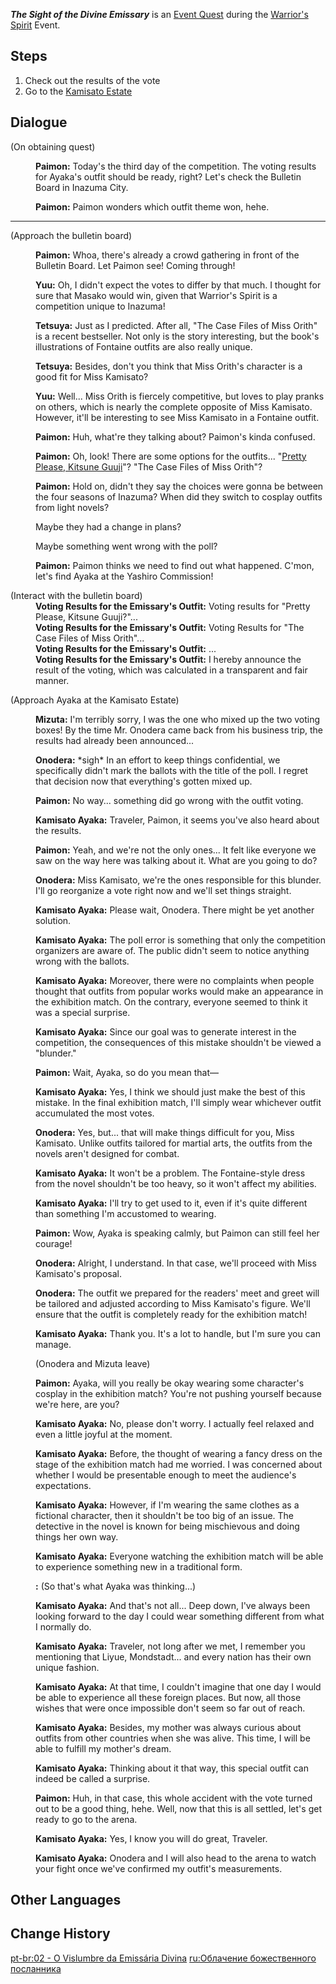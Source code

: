{{Quest Infobox
|id            = 73687
|image         = Event Quest The Sight of the Divine Emissary.png
|type          = World
|event_name    = Warrior's Spirit
|part          = 2
|requirement   = Complete Challenge 2 of the Warrior's Spirit Swordfighting Duel
|characters    = Kamisato Ayaka; Mizuta; Onodera; Paimon; Traveler; Yuu; Tetsuya
|startLocation = [[Inazuma City]], [[Inazuma]]
|region        = Inazuma
|area          = Narukami Island
|subarea       = Inazuma City
|prev          = Unexpected Battle
|next          = Warrior's Spirit (Event Quest)
|rewards       = Primogem*20;Mora*20,000;Hero's Wit*2
|voiced        = yes
}}
'''''The Sight of the Divine Emissary''''' is an [[Event Quest]] during the [[Warrior's Spirit]] Event.

==Steps==
# Check out the results of the vote
# Go to the [[Kamisato Estate]]

==Dialogue==
{{Quest Description|The voting results for Ayaka's outfit will soon be revealed...}}
{{Dialogue Start}}
;(On obtaining quest)
:{{A|vo yweq002 1 paimon 01.ogg}} '''Paimon:''' Today's the third day of the competition. The voting results for Ayaka's outfit should be ready, right? Let's check the Bulletin Board in Inazuma City.
:{{A|vo yweq002 1 paimon 02.ogg}} '''Paimon:''' Paimon wonders which outfit theme won, hehe.
----
;(Approach the bulletin board)
:{{A|vo yweq002 1 paimon 03.ogg}} '''Paimon:''' Whoa, there's already a crowd gathering in front of the Bulletin Board. Let Paimon see! Coming through!
:{{A|vo yweq002 1 yuu 01.ogg}} '''Yuu:''' Oh, I didn't expect the votes to differ by that much. I thought for sure that Masako would win, given that Warrior's Spirit is a competition unique to Inazuma!
:{{A|vo yweq002 1 tetsuya 01.ogg}} '''Tetsuya:''' Just as I predicted. After all, "The Case Files of Miss Orith" is a recent bestseller. Not only is the story interesting, but the book's illustrations of Fontaine outfits are also really unique.
:{{A|vo yweq002 1 tetsuya 02.ogg}} '''Tetsuya:''' Besides, don't you think that Miss Orith's character is a good fit for Miss Kamisato?
:{{A|vo yweq002 1 yuu 02.ogg}} '''Yuu:''' Well... Miss Orith is fiercely competitive, but loves to play pranks on others, which is nearly the complete opposite of Miss Kamisato. However, it'll be interesting to see Miss Kamisato in a Fontaine outfit.
:{{A|vo yweq002 1 paimon 04.ogg}} '''Paimon:''' Huh, what're they talking about? Paimon's kinda confused.
:{{A|vo yweq002 1 paimon 05.ogg}} '''Paimon:''' Oh, look! There are some options for the outfits... "[[Pretty Please, Kitsune Guuji?|Pretty Please, Kitsune Guuji]]"? "The Case Files of Miss Orith"?
:{{A|vo yweq002 1 paimon 06.ogg}} '''Paimon:''' Hold on, didn't they say the choices were gonna be between the four seasons of Inazuma? When did they switch to cosplay outfits from light novels?
:{{DIcon}} Maybe they had a change in plans?
:{{DIcon}} Maybe something went wrong with the poll?
:{{A|vo yweq002 1 paimon 07.ogg}} '''Paimon:''' Paimon thinks we need to find out what happened. C'mon, let's find Ayaka at the Yashiro Commission!

;(Interact with the bulletin board)
:'''Voting Results for the Emissary's Outfit:''' Voting results for "Pretty Please, Kitsune Guuji?"...
:'''Voting Results for the Emissary's Outfit:''' Voting Results for "The Case Files of Miss Orith"...
:'''Voting Results for the Emissary's Outfit:''' ...
:'''Voting Results for the Emissary's Outfit:''' I hereby announce the result of the voting, which was calculated in a transparent and fair manner.
{{Dialogue End}}
{{Quest Description|update|Some sort of mistake seems to have been made in the voting process for Ayaka's outfit...}}
{{Dialogue Start}}
;(Approach Ayaka at the Kamisato Estate)
:{{A|vo yweq002 2 mizuta 01.ogg}} '''Mizuta:''' I'm terribly sorry, I was the one who mixed up the two voting boxes! By the time Mr. Onodera came back from his business trip, the results had already been announced...
:{{A|vo yweq002 2 onodera 01.ogg}} '''Onodera:''' *sigh* In an effort to keep things confidential, we specifically didn't mark the ballots with the title of the poll. I regret that decision now that everything's gotten mixed up.
:{{A|vo yweq002 2 paimon 01.ogg}} '''Paimon:''' No way... something did go wrong with the outfit voting.
:{{A|vo yweq002 2 ayaka 01.ogg}} '''Kamisato Ayaka:''' Traveler, Paimon, it seems you've also heard about the results.
:{{A|vo yweq002 2 paimon 02.ogg}} '''Paimon:''' Yeah, and we're not the only ones... It felt like everyone we saw on the way here was talking about it. What are you going to do?
:{{A|vo yweq002 2 onodera 02.ogg}} '''Onodera:''' Miss Kamisato, we're the ones responsible for this blunder. I'll go reorganize a vote right now and we'll set things straight.
:{{A|vo yweq002 2 ayaka 02.ogg}} '''Kamisato Ayaka:''' Please wait, Onodera. There might be yet another solution.
:{{A|vo yweq002 2 ayaka 03.ogg}} '''Kamisato Ayaka:''' The poll error is something that only the competition organizers are aware of. The public didn't seem to notice anything wrong with the ballots.
:{{A|vo yweq002 2 ayaka 04.ogg}} '''Kamisato Ayaka:''' Moreover, there were no complaints when people thought that outfits from popular works would make an appearance in the exhibition match. On the contrary, everyone seemed to think it was a special surprise.
:{{A|vo yweq002 2 ayaka 05.ogg}} '''Kamisato Ayaka:''' Since our goal was to generate interest in the competition, the consequences of this mistake shouldn't be viewed a "blunder."
:{{A|vo yweq002 2 paimon 03.ogg}} '''Paimon:''' Wait, Ayaka, so do you mean that&mdash;
:{{A|vo yweq002 2 ayaka 06.ogg}} '''Kamisato Ayaka:''' Yes, I think we should just make the best of this mistake. In the final exhibition match, I'll simply wear whichever outfit accumulated the most votes.
:{{A|vo yweq002 2 onodera 03.ogg}} '''Onodera:''' Yes, but... that will make things difficult for you, Miss Kamisato. Unlike outfits tailored for martial arts, the outfits from the novels aren't designed for combat.
:{{A|vo yweq002 2 ayaka 07.ogg}} '''Kamisato Ayaka:''' It won't be a problem. The Fontaine-style dress from the novel shouldn't be too heavy, so it won't affect my abilities.
:{{A|vo yweq002 2 ayaka 08.ogg}} '''Kamisato Ayaka:''' I'll try to get used to it, even if it's quite different than something I'm accustomed to wearing.
:{{A|vo yweq002 2 paimon 04.ogg}} '''Paimon:''' Wow, Ayaka is speaking calmly, but Paimon can still feel her courage!
:{{A|vo yweq002 2 onodera 04.ogg}} '''Onodera:''' Alright, I understand. In that case, we'll proceed with Miss Kamisato's proposal.
:{{A|vo yweq002 2 onodera 05.ogg}} '''Onodera:''' The outfit we prepared for the readers' meet and greet will be tailored and adjusted according to Miss Kamisato's figure. We'll ensure that the outfit is completely ready for the exhibition match!
:{{A|vo yweq002 2 ayaka 09.ogg}} '''Kamisato Ayaka:''' Thank you. It's a lot to handle, but I'm sure you can manage.
:;(Onodera and Mizuta leave)
:{{A|vo yweq002 2 paimon 05.ogg}} '''Paimon:''' Ayaka, will you really be okay wearing some character's cosplay in the exhibition match? You're not pushing yourself because we're here, are you?
:{{A|vo yweq002 2 ayaka 10.ogg}} '''Kamisato Ayaka:''' No, please don't worry. I actually feel relaxed and even a little joyful at the moment.
:{{A|vo yweq002 2 ayaka 11.ogg}} '''Kamisato Ayaka:''' Before, the thought of wearing a fancy dress on the stage of the exhibition match had me worried. I was concerned about whether I would be presentable enough to meet the audience's expectations.
:{{A|vo yweq002 2 ayaka 12.ogg}} '''Kamisato Ayaka:''' However, if I'm wearing the same clothes as a fictional character, then it shouldn't be too big of an issue. The detective in the novel is known for being mischievous and doing things her own way.
:{{A|vo yweq002 2 ayaka 13.ogg}} '''Kamisato Ayaka:''' Everyone watching the exhibition match will be able to experience something new in a traditional form.
:'''{{Traveler}}:''' (So that's what Ayaka was thinking...)
:{{A|vo yweq002 2 ayaka 14.ogg}} '''Kamisato Ayaka:''' And that's not all... Deep down, I've always been looking forward to the day I could wear something different from what I normally do.
:{{A|vo yweq002 2 ayaka 15.ogg}} '''Kamisato Ayaka:''' Traveler, not long after we met, I remember you mentioning that Liyue, Mondstadt... and every nation has their own unique fashion.
:{{A|vo yweq002 2 ayaka 16.ogg}} '''Kamisato Ayaka:''' At that time, I couldn't imagine that one day I would be able to experience all these foreign places. But now, all those wishes that were once impossible don't seem so far out of reach.
:{{A|vo yweq002 2 ayaka 17.ogg}} '''Kamisato Ayaka:''' Besides, my mother was always curious about outfits from other countries when she was alive. This time, I will be able to fulfill my mother's dream.
:{{A|vo yweq002 2 ayaka 18.ogg}} '''Kamisato Ayaka:''' Thinking about it that way, this special outfit can indeed be called a surprise.
:{{A|vo yweq002 2 paimon 06.ogg}} '''Paimon:''' Huh, in that case, this whole accident with the vote turned out to be a good thing, hehe. Well, now that this is all settled, let's get ready to go to the arena.
:{{A|vo yweq002 2 ayaka 19.ogg}} '''Kamisato Ayaka:''' Yes, I know you will do great, Traveler.
:{{A|vo yweq002 2 ayaka 20.ogg}} '''Kamisato Ayaka:''' Onodera and I will also head to the arena to watch your fight once we've confirmed my outfit's measurements.
{{Dialogue End}}

==Other Languages==
{{Other Languages
|en      = The Sight of the Divine Emissary
|zhs     = 御神使的风姿
|zhs_rm  = Yù-shénshǐ de Fēngzī
|zht     = 御神使的風姿
|zht_rm  = Yù-shénshǐ de Fēngzī
|zh_tl   = The Figure of the Divine Emissary
|ja      = 神使の風姿
|ja_rm   = Shinshi no Fuushi
|ja_tl   = The Appearance of the Divine Emissary
|ko      = 신시의 자태
|ko_rm   = Sinsi-ui Jatae
|ko_tl   = The Figure of the Divine Emissary
|es      = Divina de la muerte
|es_tl   = Divine One of Death
|fr      = La grâce de l'émissaire divin
|fr_tl   = The Grace of the Divine Emissary
|ru      = Облачение божественного посланника
|ru_tl   = Attire of the Divine Emissary
|th      = ท่วงท่าของราชทูตแห่งเทพ
|th_rm   = 
|th_tl   = 
|vi      = Phong Thái Của Sứ Giả
|vi_tl   = 
|de      = Haltung der göttlichen Gesandten
|de_tl   = Posture of the Divine Envoy
|id      = Penglihatan Sang Utusan Suci
|id_tl   = The Vision of the Holy Emissary
|pt      = O Vislumbre da Emissária Divina
|pt_tl   = 
|tr      = Kutsal Elçiye Tanıklık
|tr_tl   = 
|it      = L'emissario divino si palesa
|it_tl   = The Divine Emissary Reveals Himself
}}

==Change History==
{{Change History|3.4}}

[[pt-br:02 - O Vislumbre da Emissária Divina]]
[[ru:Облачение божественного посланника]]